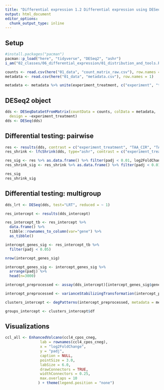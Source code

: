 ```yaml
---
title: "Differential expression 1.2 Differential expression using DESeq2"
output: html_document
editor_options: 
  chunk_output_type: inline
---
```


## Setup

```r
#install.packages("pacman")
pacman::p_load("here", "tidyverse", "DESeq2", "ashr")
i_am("02_classes/06_differential_expression/01_distribution_and_tools.Rmd")
```

```r
counts <- read.csv(here("01_data", "count_matrix_raw.csv"), row.names = 1)
metadata <- read.csv(here("01_data", "metadata.csv"), row.names = 1)
```

```r
metadata <- metadata %>% unite(experiment_treatment, c("experiment", "treatment"))
```

## DESeq2 object

```r
dds <- DESeqDataSetFromMatrix(countData = counts, colData = metadata,
  design = ~experiment_treatment)
dds <- DESeq(dds)
```
## Differential testing: pairwise

```r
res <- results(dds, contrast = c("experiment_treatment", "TAA_CIR", "TAA_HC"))
res_shrink <- lfcShrink(dds, type="ashr", contrast = c("experiment_treatment", "TAA_CIR", "TAA_HC"))

res_sig <- res %>% as.data.frame() %>% filter(padj < 0.01, log2FoldChange > abs(1.5))
res_shrink_sig <- res_shrink %>% as.data.frame() %>% filter(padj < 0.01, log2FoldChange > abs(1.5))

res_sig
res_shrink_sig

```

## Differential testing: multigroup

```r
dds_lrt <- DESeq(dds, test="LRT", reduced = ~ 1)
```

```r
res_intercept <- results(dds_intercept)

res_intercept_tb <- res_intercept %>%
  data.frame() %>%
  tibble::rownames_to_column(var="gene") %>% 
  as_tibble()
```

```r
intercept_genes_sig <- res_intercept_tb %>% 
  filter(padj < 0.05)

nrow(intercept_genes_sig)
```

```r
intercept_genes_sig <- intercept_genes_sig %>%
  arrange(padj) %>%
  head(n=3000)
```

```r
intercept_preprocessed <- assay(dds_intercept)[intercept_genes_sig$gene, ]
```


```r
intercept_preprocessed <- varianceStabilizingTransformation(intercept_preprocessed)
```

```r
clusters_intercept <- degPatterns(intercept_preprocessed, metadata = metadata, time = "Group", , col=NULL)
```

```r
groups_intercept <- clusters_intercept$df
```


## Visualizations

```r
ccl_all <- EnhancedVolcano(ccl4_cpos_cneg,
                lab = rownames(ccl4_cpos_cneg),
                x = "log2FoldChange",
                y = "padj",
                caption = NULL,
                pointSize = 3.0,
                labSize = 6.0,
                drawConnectors = TRUE,
                widthConnectors = 0.25,
                max.overlaps = 10
               ) + theme(legend.position = "none")

```

